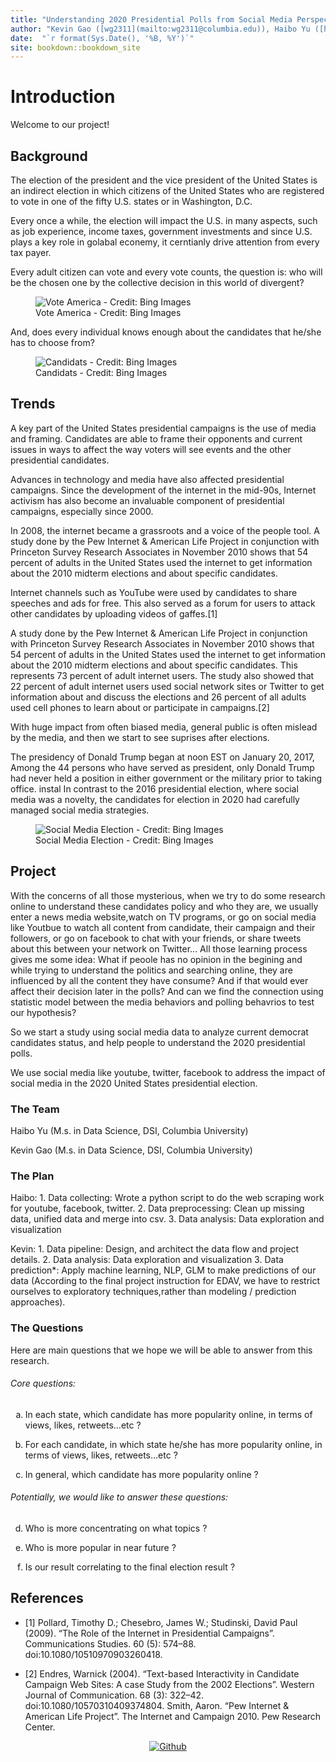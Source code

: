 ```yaml
--- 
title: "Understanding 2020 Presidential Polls from Social Media Perspective"
author: "Kevin Gao ([wg2311](mailto:wg2311@columbia.edu)), Haibo Yu ([hy2628](mailto:hy2628@columbia.edu))"
date:  "`r format(Sys.Date(), '%B, %Y')`"
site: bookdown::bookdown_site
---
```


# Introduction

Welcome to our project!

## Background

The election of the president and the vice president of the United States is an indirect election in which citizens of the United States who are registered to vote in one of the fifty U.S. states or in Washington, D.C.

Every once a while, the election will impact the U.S. in many aspects, such as job experience, income taxes, government investments and  since U.S. plays a key role in golabal econemy, it cerntianly drive attention from every tax payer.

Every adult citizen can vote and every vote counts, the question is: who will be the chosen one by the collective decision in this world of divergent?

![Vote America - Credit: Bing Images](imgs/vote.png)

And, does every individual knows enough about the candidates that he/she has to choose from?

![Candidats - Credit: Bing Images](imgs/candidates.jpg)



## Trends

A key part of the United States presidential campaigns is the use of media and framing. Candidates are able to frame their opponents and current issues in ways to affect the way voters will see events and the other presidential candidates.

Advances in technology and media have also affected presidential campaigns. Since the development of the internet in the mid-90s, Internet activism has also become an invaluable component of presidential campaigns, especially since 2000. 

In 2008, the internet became a grassroots and a voice of the people tool. A study done by the Pew Internet & American Life Project in conjunction with Princeton Survey Research Associates in November 2010 shows that 54 percent of adults in the United States used the internet to get information about the 2010 midterm elections and about specific candidates. 

Internet channels such as YouTube were used by candidates to share speeches and ads for free. This also served as a forum for users to attack other candidates by uploading videos of gaffes.[1]

A study done by the Pew Internet & American Life Project in conjunction with Princeton Survey Research Associates in November 2010 shows that 54 percent of adults in the United States used the internet to get information about the 2010 midterm elections and about specific candidates. This represents 73 percent of adult internet users. The study also showed that 22 percent of adult internet users used social network sites or Twitter to get information about and discuss the elections and 26 percent of all adults used cell phones to learn about or participate in campaigns.[2]

With huge impact from often biased media, general public is often mislead by the media, and then we start to see suprises after elections.
 
The presidency of Donald Trump began at noon EST on January 20, 2017, Among the 44 persons who have served as president, only Donald Trump had never held a position in either government or the military prior to taking office.
instal
In contrast to the 2016 presidential election, where social media was a novelty, the candidates for election in 2020 had carefully managed social media strategies.


![Social Media Election - Credit: Bing Images](imgs/social-media-presidential-election.png)

## Project


With the concerns of all those mysterious, when we try to do some research online to understand these candidates policy and who they are, we usually enter a news media website,watch on TV programs, or go on social media like Youtbue to watch all content from candidate, their campaign and their followers, or go on facebook to chat with your friends, or share tweets about this between your network on Twitter... All those learning process gives me some idea: What if peoole has no opinion in the begining and while trying to understand the politics and searching online, they are influenced by all the content they have consume? And if that would ever affect their decision later in the polls? And can we find the connection using statistic model between the media behaviors and polling behavrios to test our hypothesis? 

So we start a study using social media data to analyze current democrat candidates status, and help people to understand the 2020 presidential polls.

We use social media like youtube, twitter, facebook to address the impact of social media in the 2020 United States presidential election.



### The Team

Haibo Yu (M.s. in Data Science, DSI, Columbia University)

Kevin Gao (M.s. in Data Science, DSI, Columbia University)

### The Plan

Haibo: 
1. Data collecting: Wrote a python script to do the web scraping work for youtube, facebook, twitter. 
2. Data preprocessing: Clean up missing data, unified data and merge into csv.
3. Data analysis: Data exploration and visualization

Kevin: 
1. Data pipeline: Design, and architect the data flow and project details.
2. Data analysis: Data exploration and visualization
3. Data prediction*: Apply machine learning, NLP, GLM to make predictions of our data (According to the final project instruction for EDAV, we have to restrict ourselves to exploratory techniques,rather than modeling / prediction approaches).


### The Questions

Here are main questions that we hope we will be able to answer from this research.


###### Core questions:

a) In each state, which candidate has more popularity online, in terms of views, likes, retweets...etc ?

b) For each candidate, in which state he/she has more popularity online, in terms of views, likes, retweets...etc ?

c) In general, which candidate has more popularity online ?


###### Potentially, we would like to answer these questions:

d) Who is more concentrating on what topics ?

e) Who is more popular in near future ?

f) Is our result correlating to the final election result ?


## References

 - [1]  Pollard, Timothy D.; Chesebro, James W.; Studinski, David Paul (2009). "The Role of the Internet in Presidential Campaigns". Communications Studies. 60 (5): 574–88. doi:10.1080/10510970903260418.
 
 - [2] Endres, Warnick (2004). "Text-based Interactivity in Candidate Campaign Web Sites: A case Study from the 2002 Elections". Western Journal of Communication. 68 (3): 322–42. doi:10.1080/10570310409374804.
 Smith, Aaron. "Pew Internet & American Life Project". The Internet and Campaign 2010. Pew Research Center.




<center>
[![Github](imgs/GitHub.png)](https://github.com/columbia-dsi/SocialMediaElection2020)
</center>
